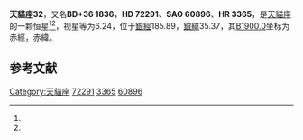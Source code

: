 {{Starbox begin
| name = 天貓座32
}}
{{Starbox observe
| epoch = [[J2000.0|J2000.0]]
| constell = [[天貓座|天貓座]]<ref name=SIMBAD>{{cite web
 | url=http://simbad.u-strasbg.fr/simbad/sim-id?Ident=HR+3365
 | title =Pulsating variable Star
 | publisher=Centre de Données astronomiques de Strasbourg
 | work=SIMBAD
 | accessdate=2012-07-13}}</ref><ref name=DATA>{{cite web
 | url=http://vizier.u-strasbg.fr/viz-bin/VizieR-5?-out.add=.&-source=5050&-corr=PK=HR&-out.max=9999&HR=3365
 | title=VizieR Detailed Page
 | accessdate=2012-07-13
 | archive-date=2016-03-05
 | archive-url=https://web.archive.org/web/20160305084853/http://vizier.u-strasbg.fr/viz-bin/VizieR-5?-out.add=.&-source=5050&-corr=PK=HR&-out.max=9999&HR=3365
 | dead-url=no
 }}</ref>
| 星官 = 
| ra = {{RA|8|33|21.8}}<ref name=SIMBAD /><ref name=DATA />
| dec = {{DEC|+36|26|11}}<ref name=SIMBAD /><ref name=DATA />
| appmag_v = 6.24<ref name=SIMBAD /><ref name=DATA />
}}
{{Starbox character
| class = F5Vb vw<ref name=SIMBAD /><ref name=DATA />
| b-v = 0.36<ref name=SIMBAD /><ref name=DATA />
| u-b = -0.08<ref name=SIMBAD /><ref name=DATA />
| r-i = <ref name=SIMBAD /><ref name=DATA />
| variable = 
}}
{{Starbox astrometry
| radial_v = -0.08
| prop_mo_ra = 0
| parallax = 0.032
| p_error = 
}}
{{Starbox catalog
| names =BD+36 1836，[[SAO星表|SAO]] 60896，[[HD星表|HD]] 72291，[[HR星表|HR]] 3365}}
{{Starbox reference |Simbad=HR+3365}}
{{Starbox end}}

'''天貓座32'''，又名'''BD+36 1836'''，'''HD 72291'''、'''SAO 60896'''、'''HR 3365'''，是[[天貓座|天貓座]]的一颗恒星<ref name=SIMBAD /><ref name=DATA />，视星等为6.24，位于[[銀道座標系|銀經]]185.89，[[銀道座標系|銀緯]]35.37，其[[B1900.0|B1900.0]]坐标为赤經{{RA|8|26|56.9}}，赤緯{{DEC|+36|35.37|32}}。

== 参考文献 ==
{{reflist}}

{{天猫座恒星}}

[[Category:天貓座|Category:天貓座]]
[[Category:HD和HDE天體|72291]]
[[Category:HR天體|3365]]
[[Category:SAO天體|60896]]


{{star-stub}}